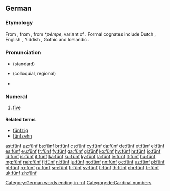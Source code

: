 {{also|Fünf}}
==German==
{{cardinalbox|de|4|5|6|vier|sechs|ord=fünfte}}

===Etymology===
From {{etyl|goh|de}} {{term|fimf|lang=dum}}, from {{etyl|gem-pro|de}} {{term/t|gem-pro|*fimf}}, from ''*pémpe'', variant of {{etyl|ine-pro|de}} {{term/t|ine-pro|*pénkʷe}}. Formal cognates include Dutch {{term|vijf|lang=nl}}, English {{term|five|lang=en}}, Yiddish {{term|פֿינף|tr=finf|lang=yi}}, Gothic {{term|𐍆𐌹𐌼𐍆|tr=fimf|lang=got}} and Icelandic {{term|fimm|lang=is}}.

===Pronunciation===
* {{IPA|/fʏnf/|lang=de}} (standard)
* {{IPA|/fʏmf/|lang=de}} (colloquial, regional)
* {{audio|De-fünf.ogg|Audio}}

===Numeral===
{{head|de|numeral}}

# [[five]]

====Related terms====
* [[fünfzig]]
* [[fünfzehn]]

[[Category:German words ending in -nf]]
[[Category:de:Cardinal numbers]]

[[ast:fünf]]
[[az:fünf]]
[[bs:fünf]]
[[br:fünf]]
[[cs:fünf]]
[[cy:fünf]]
[[da:fünf]]
[[de:fünf]]
[[et:fünf]]
[[el:fünf]]
[[es:fünf]]
[[eu:fünf]]
[[fr:fünf]]
[[fy:fünf]]
[[ga:fünf]]
[[gl:fünf]]
[[ko:fünf]]
[[hy:fünf]]
[[hr:fünf]]
[[io:fünf]]
[[id:fünf]]
[[is:fünf]]
[[it:fünf]]
[[ka:fünf]]
[[ku:fünf]]
[[ky:fünf]]
[[la:fünf]]
[[lv:fünf]]
[[lt:fünf]]
[[hu:fünf]]
[[mg:fünf]]
[[nah:fünf]]
[[fj:fünf]]
[[nl:fünf]]
[[ja:fünf]]
[[no:fünf]]
[[nn:fünf]]
[[oc:fünf]]
[[uz:fünf]]
[[pl:fünf]]
[[pt:fünf]]
[[ro:fünf]]
[[ru:fünf]]
[[sm:fünf]]
[[fi:fünf]]
[[sv:fünf]]
[[tl:fünf]]
[[th:fünf]]
[[chr:fünf]]
[[tr:fünf]]
[[uk:fünf]]
[[zh:fünf]]
